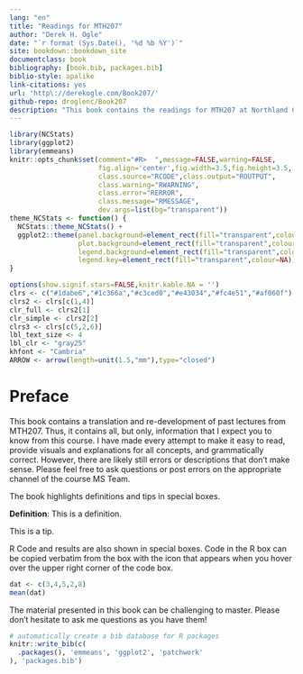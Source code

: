 ```yaml
--- 
lang: "en"
title: "Readings for MTH207"
author: "Derek H. Ogle"
date: "`r format (Sys.Date(), '%d %b %Y')`"
site: bookdown::bookdown_site
documentclass: book
bibliography: [book.bib, packages.bib]
biblio-style: apalike
link-citations: yes
url: 'http\://derekogle.com/Book207/'
github-repo: droglenc/Book207
description: "This book contains the readings for MTH207 at Northland College."
---
```


```r
library(NCStats)
library(ggplot2)
library(emmeans)
knitr::opts_chunk$set(comment="#R>  ",message=FALSE,warning=FALSE,
                      fig.align='center',fig.width=3.5,fig.height=3.5,
                      class.source="RCODE",class.output="ROUTPUT",
                      class.warning="RWARNING",
                      class.error="RERROR",
                      class.message="RMESSAGE",
                      dev.args=list(bg="transparent"))
theme_NCStats <- function() {
  NCStats::theme_NCStats() +
  ggplot2::theme(panel.background=element_rect(fill="transparent",colour=NA),
                 plot.background=element_rect(fill="transparent",colour=NA),
                 legend.background=element_rect(fill="transparent",colour=NA),
                 legend.key=element_rect(fill="transparent",colour=NA))
}

options(show.signif.stars=FALSE,knitr.kable.NA = '')
clrs <- c("#1dabe6","#1c366a","#c3ced0","#e43034","#fc4e51","#af060f")
clrs2 <- clrs[c(1,4)]
clr_full <- clrs2[1]
clr_simple <- clrs2[2]
clrs3 <- clrs[c(5,2,6)]
lbl_text_size <- 4
lbl_clr <- "gray25"
khfont <- "Cambria"
ARROW <- arrow(length=unit(1.5,"mm"),type="closed")
```

# Preface {-}
This book contains a translation and re-development of past lectures from MTH207. Thus, it contains all, but only, information that I expect you to know from this course. I have made every attempt to make it easy to read, provide visuals and explanations for all concepts, and grammatically correct. However, there are likely still errors or descriptions that don't make sense. Please feel free to ask questions or post errors on the appropriate channel of the course MS Team.

The book highlights definitions and tips in special boxes.

::: {.defn data-latex=""}
**Definition**: This is a definition.
:::

::: {.tip data-latex=""}
This is a tip.
:::

R Code and results are also shown in special boxes. Code in the R box can be copied verbatim from the box with the icon that appears when you hover over the upper right corner of the code box.

```r
dat <- c(3,4,5,2,8)
mean(dat)
```

The material presented in this book can be challenging to master. Please don't hesitate to ask me questions as you have them!

```r
# automatically create a bib database for R packages
knitr::write_bib(c(
  .packages(), 'emmeans', 'ggplot2', 'patchwork'
), 'packages.bib')
```


